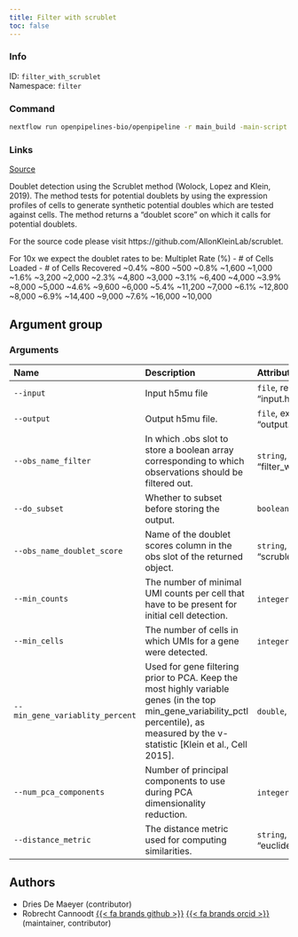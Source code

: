 ```yaml
---
title: Filter with scrublet
toc: false
---
```


::: {.column-margin}

### Info

ID: `filter_with_scrublet`  
Namespace: `filter`

### Command

```bash
nextflow run openpipelines-bio/openpipeline -r main_build -main-script target/nextflow/filter/filter_with_scrublet/main.nf --help
```

### Links
[Source](https://github.com/openpipelines-bio/openpipeline/blob/main/src/filter/filter_with_scrublet){.btn-action .btn-sm .btn-info .btn role="button"}
:::

Doublet detection using the Scrublet method (Wolock, Lopez and Klein, 2019).
The method tests for potential doublets by using the expression profiles of
cells to generate synthetic potential doubles which are tested against cells. 
The method returns a "doublet score" on which it calls for potential doublets.

For the source code please visit https://github.com/AllonKleinLab/scrublet.

For 10x we expect the doublet rates to be:
  Multiplet Rate (%) - # of Cells Loaded - # of Cells Recovered
  ~0.4% ~800 ~500
  ~0.8% ~1,600 ~1,000
  ~1.6% ~3,200 ~2,000
  ~2.3% ~4,800 ~3,000
  ~3.1% ~6,400 ~4,000
  ~3.9% ~8,000 ~5,000
  ~4.6% ~9,600 ~6,000
  ~5.4% ~11,200 ~7,000
  ~6.1% ~12,800 ~8,000
  ~6.9% ~14,400 ~9,000
  ~7.6% ~16,000 ~10,000


## Argument group

### Arguments



:::{.column-body-outset}
|Name                            |Description                                                                                                                                                                            |Attributes                                  |
|:-------------------------------|:--------------------------------------------------------------------------------------------------------------------------------------------------------------------------------------|:-------------------------------------------|
|`--input`                       |Input h5mu file                                                                                                                                                                        |`file`, required, example: "input.h5mu"     |
|`--output`                      |Output h5mu file.                                                                                                                                                                      |`file`, example: "output.h5mu"              |
|`--obs_name_filter`             |In which .obs slot to store a boolean array corresponding to which observations should be filtered out.                                                                                |`string`, default: "filter_with_scrublet"   |
|`--do_subset`                   |Whether to subset before storing the output.                                                                                                                                           |`boolean_true`                              |
|`--obs_name_doublet_score`      |Name of the doublet scores column in the obs slot of the returned object.                                                                                                              |`string`, default: "scrublet_doublet_score" |
|`--min_counts`                  |The number of minimal UMI counts per cell that have to be present for initial cell detection.                                                                                          |`integer`, default: 2                       |
|`--min_cells`                   |The number of cells in which UMIs for a gene were detected.                                                                                                                            |`integer`, default: 3                       |
|`--min_gene_variablity_percent` |Used for gene filtering prior to PCA. Keep the most highly variable genes (in the top min_gene_variability_pctl percentile), as measured by the v-statistic [Klein et al., Cell 2015]. |`double`, default: 85                       |
|`--num_pca_components`          |Number of principal components to use during PCA dimensionality reduction.                                                                                                             |`integer`, default: 30                      |
|`--distance_metric`             |The distance metric used for computing similarities.                                                                                                                                   |`string`, default: "euclidean"              |
:::

## Authors

 * Dries De Maeyer  (contributor)
 * Robrecht Cannoodt [{{< fa brands github >}}](https://github.com/rcannood) [{{< fa brands orcid >}}](https://orcid.org/0000-0003-3641-729X) (maintainer, contributor)
